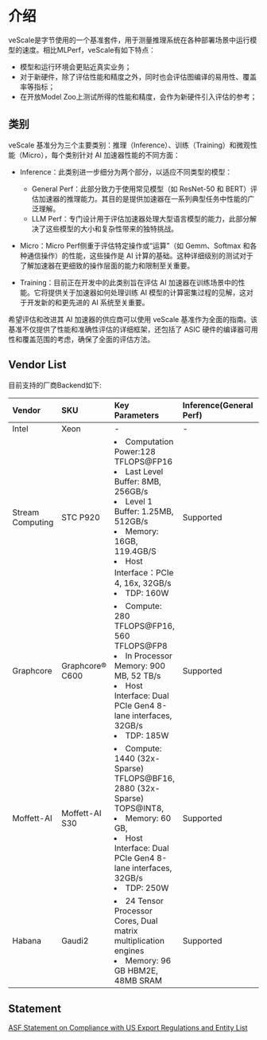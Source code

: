 # 介绍

veScale是字节使用的一个基准套件，用于测量推理系统在各种部署场景中运行模型的速度。相比MLPerf，veScale有如下特点：
- 模型和运行环境会更贴近真实业务；
- 对于新硬件，除了评估性能和精度之外，同时也会评估图编译的易用性、覆盖率等指标；
- 在开放Model Zoo上测试所得的性能和精度，会作为新硬件引入评估的参考；

## 类别
veScale 基准分为三个主要类别：推理（Inference）、训练（Training）和微观性能（Micro），每个类别针对 AI 加速器性能的不同方面：

- Inference：此类别进一步细分为两个部分，以适应不同类型的模型：
  - General Perf：此部分致力于使用常见模型（如 ResNet-50 和 BERT）评估加速器的推理能力。其目的是提供加速器在一系列典型任务中性能的广泛理解。
  - LLM Perf：专门设计用于评估加速器处理大型语言模型的能力，此部分解决了这些模型的大小和复杂性带来的独特挑战。

- Micro：Micro Perf侧重于评估特定操作或“运算”（如 Gemm、Softmax 和各种通信操作）的性能，这些操作是 AI 计算的基础。这种详细级别的测试对于了解加速器在更细致的操作层面的能力和限制至关重要。

- Training：目前正在开发中的此类别旨在评估 AI 加速器在训练场景中的性能。它将提供关于加速器如何处理训练 AI 模型的计算密集过程的见解，这对于开发新的和更先进的 AI 系统至关重要。

希望评估和改进其 AI 加速器的供应商可以使用 veScale 基准作为全面的指南。该基准不仅提供了性能和准确性评估的详细框架，还包括了 ASIC 硬件的编译器可用性和覆盖范围的考虑，确保了全面的评估方法。

## Vendor List
目前支持的厂商Backend如下:

| Vendor | SKU | Key Parameters | Inference(General Perf) | Inference(LLM Perf) |
| :---- | :----| :---- | :---- | :---- |
| Intel | Xeon | - | - | - |
| Stream Computing | STC P920 | <li>Computation Power:128 TFLOPS@FP16</li> <li> Last Level Buffer: 8MB, 256GB/s</li> <li>Level 1 Buffer: 1.25MB, 512GB/s </li>  <li> Memory: 16GB, 119.4GB/S </li><li> Host Interface：PCIe 4, 16x, 32GB/s </li> <li> TDP: 160W </li>| Supported| - |
| Graphcore | Graphcore® C600 | <li>Compute: 280 TFLOPS@FP16, 560 TFLOPS@FP8</li> <li> In Processor Memory: 900 MB, 52 TB/s </li><li> Host Interface: Dual PCIe Gen4 8-lane interfaces, 32GB/s </li><li> TDP: 185W  </li>| Supported| - |
| Moffett-AI | Moffett-AI S30 | <li>Compute: 1440 (32x-Sparse) TFLOPS@BF16, 2880 (32x-Sparse) TOPS@INT8,</li> <li> Memory: 60 GB, </li> <li> Host Interface: Dual PCIe Gen4 8-lane interfaces, 32GB/s </li><li> TDP: 250W </li> | Supported| - |
| Habana | Gaudi2 | <li>24 Tensor Processor Cores, Dual matrix multiplication engines</li> <li> Memory: 96 GB HBM2E, 48MB SRAM </li> | Supported | - |

## Statement
[ASF Statement on Compliance with US Export Regulations and Entity List](https://news.apache.org/foundation/entry/statement-by-the-apache-software)
